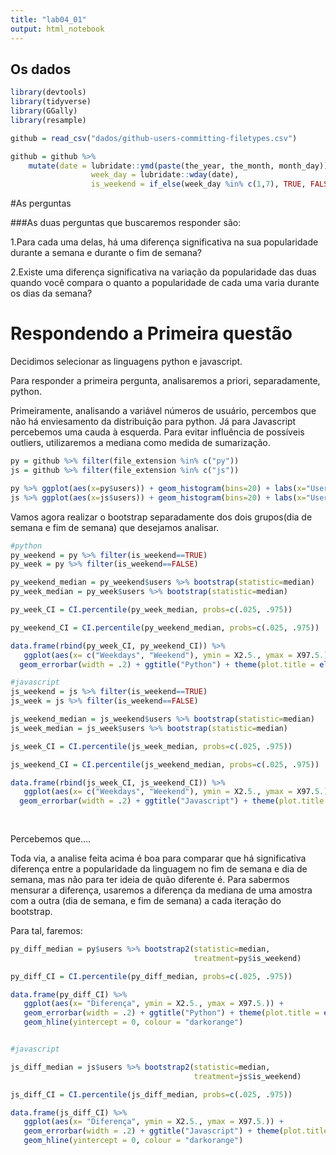 ```yaml
---
title: "lab04_01"
output: html_notebook
---
```


## Os dados

```r
library(devtools)
library(tidyverse)
library(GGally)
library(resample)

github = read_csv("dados/github-users-committing-filetypes.csv")

github = github %>% 
    mutate(date = lubridate::ymd(paste(the_year, the_month, month_day)), 
                  week_day = lubridate::wday(date),
                  is_weekend = if_else(week_day %in% c(1,7), TRUE, FALSE))

```


#As perguntas

###As duas perguntas que buscaremos responder são:

1.Para cada uma delas, há uma diferença significativa na sua popularidade durante a semana e durante o fim de semana? 

2.Existe uma diferença significativa na variação da popularidade das duas quando você compara o quanto a popularidade de cada uma varia durante os dias da semana?


# Respondendo a Primeira questão

Decidimos selecionar as linguagens python e javascript.

Para responder a primeira pergunta, analisaremos a priori, separadamente, python.

Primeiramente, analisando a variável números de usuário, percembos que não há enviesamento da distribuição para python. Já para Javascript percebemos uma cauda à esquerda.
Para evitar influência de possíveis outliers, utilizaremos a mediana como medida de sumarização.


```r
py = github %>% filter(file_extension %in% c("py"))
js = github %>% filter(file_extension %in% c("js"))

py %>% ggplot(aes(x=py$users)) + geom_histogram(bins=20) + labs(x="Users")
js %>% ggplot(aes(x=js$users)) + geom_histogram(bins=20) + labs(x="Users")

```

Vamos agora realizar o bootstrap separadamente dos dois grupos(dia de semana e fim de semana) que desejamos analisar.
```r

#python
py_weekend = py %>% filter(is_weekend==TRUE)
py_week = py %>% filter(is_weekend==FALSE)

py_weekend_median = py_weekend$users %>% bootstrap(statistic=median)
py_week_median = py_week$users %>% bootstrap(statistic=median)

py_week_CI = CI.percentile(py_week_median, probs=c(.025, .975))

py_weekend_CI = CI.percentile(py_weekend_median, probs=c(.025, .975))

data.frame(rbind(py_week_CI, py_weekend_CI)) %>% 
   ggplot(aes(x= c("Weekdays", "Weekend"), ymin = X2.5., ymax = X97.5.)) + 
  geom_errorbar(width = .2) + ggtitle("Python") + theme(plot.title = element_text(hjust = 0.5)) + labs(x="")

#javascript
js_weekend = js %>% filter(is_weekend==TRUE)
js_week = js %>% filter(is_weekend==FALSE)

js_weekend_median = js_weekend$users %>% bootstrap(statistic=median)
js_week_median = js_week$users %>% bootstrap(statistic=median)

js_week_CI = CI.percentile(js_week_median, probs=c(.025, .975))

js_weekend_CI = CI.percentile(js_weekend_median, probs=c(.025, .975))

data.frame(rbind(js_week_CI, js_weekend_CI)) %>% 
   ggplot(aes(x= c("Weekdays", "Weekend"), ymin = X2.5., ymax = X97.5.)) + 
  geom_errorbar(width = .2) + ggtitle("Javascript") + theme(plot.title = element_text(hjust = 0.5)) + labs(x="")
 
 
```
Percebemos que....



Toda via, a analise feita acima é boa para comparar que há significativa diferença entre a popularidade da linguagem no fim de semana e dia de semana, mas não para ter ideia de quão diferente é.
Para sabermos mensurar a diferença, usaremos a diferença da mediana de uma amostra com a outra (dia de semana, e fim de semana) a cada iteração do bootstrap.

Para tal, faremos:

```r

py_diff_median = py$users %>% bootstrap2(statistic=median,
                                         treatment=py$is_weekend)

py_diff_CI = CI.percentile(py_diff_median, probs=c(.025, .975))

data.frame(py_diff_CI) %>% 
   ggplot(aes(x= "Diferença", ymin = X2.5., ymax = X97.5.)) + 
   geom_errorbar(width = .2) + ggtitle("Python") + theme(plot.title = element_text(hjust = 0.5)) +
   geom_hline(yintercept = 0, colour = "darkorange")


#javascript

js_diff_median = js$users %>% bootstrap2(statistic=median,
                                         treatment=js$is_weekend)

js_diff_CI = CI.percentile(js_diff_median, probs=c(.025, .975))

data.frame(js_diff_CI) %>% 
   ggplot(aes(x= "Diferença", ymin = X2.5., ymax = X97.5.)) + 
   geom_errorbar(width = .2) + ggtitle("Javascript") + theme(plot.title = element_text(hjust = 0.5))+
   geom_hline(yintercept = 0, colour = "darkorange")


```

